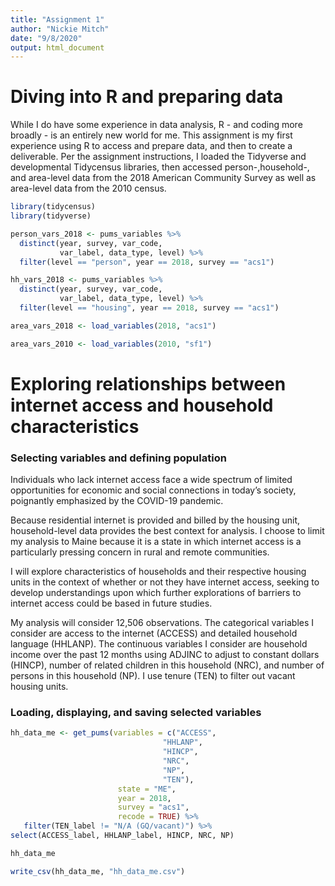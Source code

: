```yaml
---
title: "Assignment 1"
author: "Nickie Mitch"
date: "9/8/2020"
output: html_document
---
```

# Diving into R and preparing data

While I do have some experience in data analysis, R - and coding more broadly - is an entirely new world for me. This assignment is my first experience using R to access and prepare data, and then to create a deliverable. Per the assignment instructions, I loaded the Tidyverse and developmental Tidycensus libraries, then accessed person-,household-, and area-level data from the 2018 American Community Survey as well as area-level data from the 2010 census.

```r
library(tidycensus)
library(tidyverse)
```

```r
person_vars_2018 <- pums_variables %>%
  distinct(year, survey, var_code, 
           var_label, data_type, level) %>%
  filter(level == "person", year == 2018, survey == "acs1")
```

```r
hh_vars_2018 <- pums_variables %>%
  distinct(year, survey, var_code, 
           var_label, data_type, level) %>%
  filter(level == "housing", year == 2018, survey == "acs1")
```

```r
area_vars_2018 <- load_variables(2018, "acs1")
```

```r
area_vars_2010 <- load_variables(2010, "sf1")
```

# Exploring relationships between internet access and household characteristics

### Selecting variables and defining population
Individuals who lack internet access face a wide spectrum of limited opportunities for economic and social connections in today's society, poignantly emphasized by the COVID-19 pandemic. 

Because residential internet is provided and billed by the housing unit, household-level data provides the best context for analysis. I choose to limit my analysis to Maine because it is a state in which internet access is a particularly pressing concern in rural and remote communities. 

I will explore characteristics of households and their respective housing units in the context of whether or not they have internet access, seeking to develop understandings upon which further explorations of barriers to internet access could be based in future studies. 

My analysis will consider 12,506 observations. The categorical variables I consider are access to the internet (ACCESS) and detailed household language (HHLANP). The continuous variables I consider are household income over the past 12 months using ADJINC to adjust to constant dollars (HINCP), number of related children in this household (NRC), and number of persons in this household (NP). I use tenure (TEN) to filter out vacant housing units. 

### Loading, displaying, and saving selected variables

```r
hh_data_me <- get_pums(variables = c("ACCESS",
                                  "HHLANP", 
                                  "HINCP",
                                  "NRC", 
                                  "NP",
                                  "TEN"),
                        state = "ME", 
                        year = 2018, 
                        survey = "acs1",
                        recode = TRUE) %>%
   filter(TEN_label != "N/A (GQ/vacant)") %>%
select(ACCESS_label, HHLANP_label, HINCP, NRC, NP)
```

```r
hh_data_me
```

```r
write_csv(hh_data_me, "hh_data_me.csv")
```

